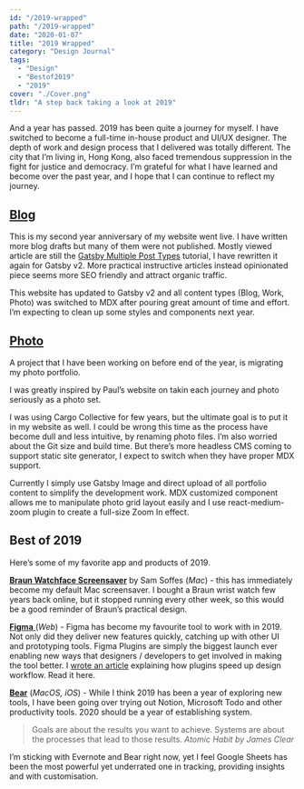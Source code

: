 ```yaml
---
id: "/2019-wrapped"
path: "/2019-wrapped"
date: "2020-01-07"
title: "2019 Wrapped"
category: "Design Journal"
tags:
  - "Design"
  - "Bestof2019"
  - "2019"
cover: "./Cover.png"
tldr: "A step back taking a look at 2019"
---
```


And a year has passed. 2019 has been quite a journey for myself. I have switched to become a full-time in-house product and UI/UX designer. The depth of work and design process that I delivered was totally different. The city that I’m living in, Hong Kong, also faced tremendous suppression in the fight for justice and democracy. I’m grateful for what I have learned and become over the past year, and I hope that I can continue to reflect my journey. 

## [Blog](http://www.desktopofsamuel.com/blog)
This is my second year anniversary of my website went live. I have written more blog drafts but many of them were not published. Mostly viewed article are still the [Gatsby Multiple Post Types](https://desktopofsamuel.com/gatsby-website-with-multiple-post-types) tutorial, I have rewritten it again for Gatsby v2. More practical instructive articles instead opinionated piece seems more SEO friendly and attract organic traffic.

This website has updated to Gatsby v2 and all content types (Blog, Work, Photo) was switched to MDX after pouring great amount of time and effort. I’m expecting to clean up some styles and components next year. 


## [Photo](http://www.desktopofsamuel.com/photo)
A project that I have been working on before end of the year, is migrating my photo portfolio. 

I was greatly inspired by Paul’s website on takin each journey and photo seriously as a photo set. 

I was using Cargo Collective for few years, but the ultimate goal is to put it in my website as well. I could be wrong this time as the process have become dull and less intuitive, by renaming photo files. I’m also worried about the Git size and build time. But there’s more headless CMS coming to support static site generator, I expect to switch when they have proper MDX support. 

Currently I simply use Gatsby Image and direct upload of all portfolio content to simplify the development work. MDX customized component allows me to manipulate photo grid layout easily and I use react-medium-zoom plugin to create a full-size Zoom In effect. 

## Best of 2019

Here’s some of my favorite app and products of 2019.

[**Braun Watchface Screensaver**](https://github.com/soffes/Clock.saver?ref=desktopofsamuel) by Sam Soffes (*Mac*) - this has immediately become my default Mac screensaver. I bought a Braun wrist watch few years back online, but it stopped running every other week, so this would be a good reminder of Braun’s practical design.

[**Figma** ](www.figma.com)(*Web*) - Figma has become my favourite tool to work with in 2019. Not only did they deliver new features quickly, catching up with other UI and prototyping tools. Figma Plugins are simply the biggest launch ever enabling new ways that designers / developers to get involved in making the tool better. I [wrote an article](https://desktopofsamuel.com/thanks-to-figma-plugins-automated-work-spares-more-time-for-design) explaining how plugins speed up design workflow. Read it here. 

[**Bear**](https://bear.app/) (*MacOS, iOS*) - While I think 2019 has been a year of exploring new tools, I have been going over trying out Notion, Microsoft Todo and other productivity tools. 2020 should be a year of establishing system.

>Goals are about the results you want to achieve. Systems are about the processes that lead to those results.
<cite>Atomic Habit by James Clear</cite>

I’m sticking with Evernote and Bear right now, yet I feel Google Sheets has been the most powerful yet underrated one in tracking, providing insights and with customisation. 

